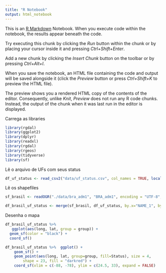```yaml
---
title: "R Notebook"
output: html_notebook
---
```


This is an [R Markdown](http://rmarkdown.rstudio.com) Notebook. When you execute code within the notebook, the results appear beneath the code. 

Try executing this chunk by clicking the *Run* button within the chunk or by placing your cursor inside it and pressing *Ctrl+Shift+Enter*. 



Add a new chunk by clicking the *Insert Chunk* button on the toolbar or by pressing *Ctrl+Alt+I*.

When you save the notebook, an HTML file containing the code and output will be saved alongside it (click the *Preview* button or press *Ctrl+Shift+K* to preview the HTML file).

The preview shows you a rendered HTML copy of the contents of the editor. Consequently, unlike *Knit*, *Preview* does not run any R code chunks. Instead, the output of the chunk when it was last run in the editor is displayed.

Carrega as libraries
```r
library(rgdal)
library(ggplot2)
library(dplyr)
library(readxl)
library(rgdal)
library(rgeos)
library(tidyverse)
library(sf)
```

Lê o arquivo de UFs com seus status
```r
df_uf_status <- read_csv2("data/uf_status.csv", col_names = TRUE, locale(encoding = "ISO-8859-1"), col_types = NULL)
```

Lê os shapefiles
```r
sf_brasil <- readOGR("./data/bra_adm1", "BRA_adm1", encoding = "UTF-8", use_iconv = TRUE)
```

```r
df_brasil_uf_status <- merge(sf_brasil, df_uf_status, by.x="NAME_1", by.y="UF")
```

Desenha o mapa
```r
df_brasil_uf_status %>%
   ggplot(aes(long, lat, group = group)) +
  geom_sf(color = "black") +
  coord_sf()
```
```r
df_brasil_uf_status %>%  ggplot() +
    geom_sf() +
    geom_point(aes(long, lat, group=group, fill=Status), size = 4, 
        shape = 23, fill = "darkred") +
    coord_sf(xlim = c(-88, -78), ylim = c(24.5, 33), expand = FALSE)
```

